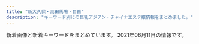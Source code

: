 ```yaml
---
title: "新大久保・高田馬場・目白"
description: "キーワード別にの巨乳アジアン・チャイナエステ嬢情報をまとめました。"
---
```


新着画像と新着キーワードをまとめています。
2021年06月11日の情報です。

<DmmAffiliateIns />
<KeywordTable
  shops={
    [
    {
        "name": "\u98a8\u96c5\u5802 \uff5e\u3075\u3046\u304c\u3069\u3046\uff5e",
        "keywords": {},
        "img_links": [
            "http://www.kity.work/images/s1.png",
            "http://www.kity.work/images/3.jpg",
            "http://www.kity.work/img/sara1.jpg",
            "http://www.kity.work/images/int1.jpg",
            "http://www.kity.work/staff/nana.jpg",
            "http://www.kity.work/img/erina1.jpg",
            "http://www.kity.work/images/staff_t.jpg",
            "http://www.kity.work/images/5.jpg",
            "http://www.kity.work/images/ac2.jpg",
            "http://www.kity.work/staff/aoi.jpg",
            "http://www.kity.work/images/tg.jpg",
            "http://www.kity.work/images/up.jpg",
            "http://www.kity.work/images/head.jpg",
            "http://www.kity.work/images/int2.jpg",
            "http://www.kity.work/staff/erina.jpg",
            "http://www.kity.work/images/6.jpg",
            "http://www.kity.work/images/7.jpg",
            "http://www.kity.work/img/yuka1.jpg",
            "http://www.kity.work/images/tel.jpg",
            "http://www.kity.work/img/yuka2.jpg",
            "http://www.kity.work/img/aoi2.jpg",
            "http://www.kity.work/img/sara2.jpg",
            "http://www.kity.work/staff/sara.jpg",
            "http://www.kity.work/staff/yuka.jpg",
            "http://www.kity.work/images/interior_t.jpg",
            "http://www.kity.work/images/news.jpg",
            "http://www.kity.work/img/nana1.jpg",
            "http://www.kity.work/img/erina2.jpg",
            "http://www.kity.work/images/s2.jpg",
            "http://www.kity.work/images/sys.jpg",
            "http://www.kity.work/img/aoi1.jpg",
            "http://www.kity.work/images/s1.jpg",
            "http://www.kity.work/images/1.jpg"
        ],
        "station": "JR\u9ad8\u7530\u99ac\u5834\u99c5\u65e9\u7a32\u7530\u53e3",
        "url": "http://www.kity.work/"
    },
    {
        "name": "\u82b1",
        "station": "JR\u5927\u4e45\u4fdd\u99c5\u5317\u53e3",
        "keywords": {
            "C": 39,
            "E": 4
        },
        "url": "https://est-hana.com/",
        "img_links": [
            "https://est-hana.com/img/girl/list/s180_face.jpg",
            "https://est-hana.com/img/material/sys_course3_rev1.png",
            "https://est-hana.com/img/girl/thumb/s163_1.jpg",
            "https://est-hana.com/img/girl/thumb/smain83265230fc40840a020ba3ed47600db4b4a.jpg",
            "https://est-hana.com/img/girl/main/smain1891e9ae2d8752cd8b9474ebd62df9909f9b.jpg",
            "https://est-hana.com/img/girl/list/s163_list.jpg",
            "https://est-hana.com/img/material/massap5.jpg",
            "https://est-hana.com/img/material/massap1.jpg",
            "https://est-hana.com/img/material/top_t2.png",
            "https://est-hana.com/img/material/photorenew5.jpg",
            "https://est-hana.com/img/girl/thumb/s75_1.jpg",
            "https://est-hana.com/img/girl/main/smain197153ce52e0264e81a8a42e5d3c84dd833e.jpg",
            "https://est-hana.com/img/material/staffdetail_t1.png",
            "https://est-hana.com/img/girl/thumb/smain83165230fc40840a020ba3ed47600db4b4a.jpg",
            "https://est-hana.com/img/girl/thumb/smain193281777917c863b2cd265723b9cb5a3c32.jpg",
            "https://est-hana.com/img/girl/list/sface190e7f2a11706f93c08ab1eb76c57c0a501.jpg",
            "https://est-hana.com/img/girl/thumb/smain1912da4fa2da2e801312734721e1a44d8e19.jpg",
            "https://est-hana.com/img/girl/main/s88_1.jpg",
            "https://est-hana.com/img/girl/list/s77_list.jpg",
            "https://est-hana.com/img/girl/pickup/topgirl20180308214256.png",
            "https://est-hana.com/img/girl/thumb/smain1911ec56c0d5cc68365ea11e2e52a40272d8.jpg",
            "https://est-hana.com/img/girl/main/s163_1.jpg",
            "https://est-hana.com/img/camp/camp20210601.png",
            "https://est-hana.com/img/whatnew/20200401min60.jpg",
            "https://est-hana.com/img/girl/list/slist19753ce52e0264e81a8a42e5d3c84dd833e.jpg",
            "https://est-hana.com/img/material/top_twitter.png",
            "https://est-hana.com/img/girl/thumb/smain1902e7f2a11706f93c08ab1eb76c57c0a501.jpg",
            "https://est-hana.com/img/girl/thumb/s86_1.jpg",
            "https://est-hana.com/img/girl/pickup/pickup20190118192257.jpg",
            "https://est-hana.com/img/girl/pickup/topgirl20180526173824.png",
            "https://est-hana.com/img/material/massa_t1.png",
            "https://est-hana.com/img/girl/main/smain1931e3a7504f14e2050f14cb6782d72bb46c.jpg",
            "https://est-hana.com/img/girl/list/slist191ec56c0d5cc68365ea11e2e52a40272d8.jpg",
            "https://est-hana.com/img/material/sys_course2_rev2.png",
            "https://est-hana.com/img/material/gm6_rollout.png",
            "https://est-hana.com/img/girl/list/slist199a8b144d9cbd006fc9dffdf23ad77de07.jpg",
            "https://est-hana.com/img/girl/list/slist187110f9d5212fd19d8b8410ec6bff294e6.jpg",
            "https://est-hana.com/img/girl/pickup/topgirl20141227182718.png",
            "https://est-hana.com/img/girl/list/s88_list.jpg",
            "https://est-hana.com/img/girl/thumb/s88_1.jpg",
            "https://est-hana.com/img/material/gm3_rollout.png",
            "https://est-hana.com/img/material/m6.png",
            "https://est-hana.com/img/girl/main/s86_1.jpg",
            "https://est-hana.com/img/material/d11.png",
            "https://est-hana.com/img/girl/list/sface18449673a0eecbfdaab27d1a016ce6f4281.jpg",
            "https://est-hana.com/img/girl/main/smain1901e7f2a11706f93c08ab1eb76c57c0a501.jpg",
            "https://est-hana.com/img/girl/thumb/smain1913da4fa2da2e801312734721e1a44d8e19.jpg",
            "https://est-hana.com/img/material/staff_t1rev1.png",
            "https://est-hana.com/img/material/sys_course1_rev2.png",
            "https://est-hana.com/img/material/accsess_picter2.jpg",
            "https://est-hana.com/img/material/detailwaku.png",
            "https://est-hana.com/img/girl/list/sface8365230fc40840a020ba3ed47600db4b4a.jpg",
            "https://est-hana.com/img/girl/thumb/smain1891e9ae2d8752cd8b9474ebd62df9909f9b.jpg",
            "https://est-hana.com/img/girl/pickup/topgirl20161016054301.png",
            "https://est-hana.com/img/girl/pickup/pickup20181218104555.jpg",
            "https://est-hana.com/img/material/sys_option.png",
            "https://est-hana.com/img/girl/list/sface110404ef9fc79e2a0a04d64b621c22a0c77.jpg",
            "https://est-hana.com/img/material/returnbtn.png",
            "https://est-hana.com/img/material/line1.png",
            "https://est-hana.com/img/material/systme_t2.png",
            "https://est-hana.com/img/material/age.png",
            "https://est-hana.com/img/girl/list/slist18449673a0eecbfdaab27d1a016ce6f4281.jpg",
            "https://est-hana.com/img/girl/main/smain1911ec56c0d5cc68365ea11e2e52a40272d8.jpg",
            "https://est-hana.com/img/girl/list/sface201dc74ab8dea78d771771d5fda7bccc989.jpg",
            "https://est-hana.com/img/girl/pickup/topgirl20140502225842.png",
            "https://est-hana.com/img/material/month.png",
            "https://est-hana.com/img/girl/main/smain184149673a0eecbfdaab27d1a016ce6f4281.jpg",
            "https://est-hana.com/img/girl/list/sface19753ce52e0264e81a8a42e5d3c84dd833e.jpg",
            "https://est-hana.com/img/girl/pickup/pickup20180526173711.jpg",
            "https://est-hana.com/img/girl/pickup/pickup20191214162524.jpg",
            "https://est-hana.com/img/material/day.png",
            "https://est-hana.com/img/girl/list/s139_list.jpg",
            "https://est-hana.com/img/girl/thumb/smain197153ce52e0264e81a8a42e5d3c84dd833e.jpg",
            "https://est-hana.com/img/material/click_tel_btn.png",
            "https://est-hana.com/img/material/sys_etc.png",
            "https://est-hana.com/img/material/gm5_rollout.png",
            "https://est-hana.com/img/material/massap4.jpg",
            "https://est-hana.com/img/material/top_t5.png",
            "https://est-hana.com/img/whatnew/20200304.jpg",
            "https://est-hana.com/img/girl/thumb/smain18725b09cd881b1f036f9f4970616c10b474.jpg",
            "https://est-hana.com/img/material/gm4_rollout.png",
            "https://est-hana.com/img/girl/thumb/smain1901e7f2a11706f93c08ab1eb76c57c0a501.jpg",
            "https://est-hana.com/img/girl/pickup/pickup20190528135649.jpg",
            "https://est-hana.com/img/material/w5.png",
            "https://est-hana.com/img/girl/main/s173_1.jpg",
            "https://est-hana.com/img/girl/thumb/s173_2.jpg",
            "https://est-hana.com/img/girl/list/s77_face.jpg",
            "https://est-hana.com/img/girl/pickup/pickup20180830201105.jpg",
            "https://est-hana.com/img/material/massap6.jpg",
            "https://est-hana.com/img/material/hosi5.png",
            "https://est-hana.com/img/girl/list/s88_face.jpg",
            "https://est-hana.com/img/girl/list/sface191ec56c0d5cc68365ea11e2e52a40272d8.jpg",
            "https://est-hana.com/img/girl/list/sface187386757ea62d773ca58e2457fc23b8e13.jpg",
            "https://est-hana.com/img/girl/main/s139_1.jpg",
            "https://est-hana.com/img/material/massap3.jpg",
            "https://est-hana.com/img/girl/pickup/pickup20190227121102.jpg",
            "https://est-hana.com/img/girl/main/smain83165230fc40840a020ba3ed47600db4b4a.jpg",
            "https://est-hana.com/img/girl/thumb/smain184249673a0eecbfdaab27d1a016ce6f4281.jpg",
            "https://est-hana.com/img/material/photorenew2rev1.jpg",
            "https://est-hana.com/img/material/staff_t1.png",
            "https://est-hana.com/img/girl/list/slist110d5ce8a5906e2cdaf90af47c9395e0dff.jpg",
            "https://est-hana.com/img/girl/list/s86_face.jpg",
            "https://est-hana.com/img/girl/thumb/s180_1.jpg",
            "https://est-hana.com/img/girl/list/s75_list.jpg",
            "https://est-hana.com/img/girl/list/s139_face.jpg",
            "https://est-hana.com/img/girl/list/slist193a69a1a063a3159e298d18b691542266d.jpg",
            "https://est-hana.com/img/material/infopanel.png",
            "https://est-hana.com/img/whatnew/20200401_mask.jpg",
            "https://est-hana.com/img/girl/list/s173_face.jpg",
            "https://est-hana.com/img/girl/list/slist2012ba9beda1a19f1ba57dcc87485d57321.jpg",
            "https://est-hana.com/img/girl/list/sface193e3a7504f14e2050f14cb6782d72bb46c.jpg",
            "https://est-hana.com/img/material/photorenew4.jpg",
            "https://est-hana.com/img/material/systme_t1.png",
            "https://est-hana.com/img/girl/thumb/smain184149673a0eecbfdaab27d1a016ce6f4281.jpg",
            "https://est-hana.com/img/girl/list/slist189e9ae2d8752cd8b9474ebd62df9909f9b.jpg",
            "https://est-hana.com/img/material/top_t3.png",
            "https://est-hana.com/img/material/sframe2014.png",
            "https://est-hana.com/img/girl/list/s173_list.jpg",
            "https://est-hana.com/img/material/gm1_rollout.png",
            "https://est-hana.com/img/girl/pickup/pickup20191208191053.jpg",
            "https://est-hana.com/img/girl/thumb/s173_1.jpg",
            "https://est-hana.com/img/girl/main/smain1871110bf62c88dcefca310cdc127f9b11f2.jpg",
            "https://est-hana.com/img/girl/list/s180_list.jpg",
            "https://est-hana.com/img/material/top_t4.png",
            "https://est-hana.com/img/girl/thumb/s139_1.jpg",
            "https://est-hana.com/img/girl/thumb/smain19725e2ed7efe2de621955e09d12295a13ee.jpg",
            "https://est-hana.com/img/material/gm2_rollout.png",
            "https://est-hana.com/img/girl/main/s180_1.jpg",
            "https://est-hana.com/img/material/photorenew1.jpg",
            "https://est-hana.com/img/material/accsess_station.png",
            "https://est-hana.com/img/material/top_t6.png",
            "https://est-hana.com/img/material/massap2.jpg",
            "https://est-hana.com/img/girl/list/slist19053cc33bb85f739f63e84c2ae2c41c2eb.jpg",
            "https://est-hana.com/img/girl/pickup/pickup20190121202926.jpg",
            "https://est-hana.com/img/material/topflashimg1.jpg",
            "https://est-hana.com/img/girl/pickup/topgirl20140510202547.png",
            "https://est-hana.com/img/girl/main/s75_1.jpg",
            "https://est-hana.com/img/material/hosi4.png",
            "https://est-hana.com/img/girl/list/slist8365230fc40840a020ba3ed47600db4b4a.jpg",
            "https://est-hana.com/img/girl/thumb/smain1931e3a7504f14e2050f14cb6782d72bb46c.jpg",
            "https://est-hana.com/img/girl/list/s75_face.jpg",
            "https://est-hana.com/img/girl/pickup/pickup20141227182613.jpeg",
            "https://est-hana.com/img/material/massap7.jpg",
            "https://est-hana.com/img/girl/list/sface199a8b144d9cbd006fc9dffdf23ad77de07.jpg",
            "https://est-hana.com/img/material/top_t2_img_rev2.jpg",
            "https://est-hana.com/img/girl/pickup/topgirl20180908131653.png",
            "https://est-hana.com/img/material/photorenew3.jpg",
            "https://est-hana.com/img/girl/pickup/pickup20190118192153.jpg",
            "https://est-hana.com/img/girl/list/sface189e9ae2d8752cd8b9474ebd62df9909f9b.jpg",
            "https://est-hana.com/img/girl/list/s86_list.jpg",
            "https://est-hana.com/img/girl/list/s163_face.jpg",
            "https://est-hana.com/img/girl/thumb/smain1871110bf62c88dcefca310cdc127f9b11f2.jpg",
            "https://est-hana.com/img/girl/pickup/topgirl20190528141109.png"
        ]
    },
    {
        "img_links": [],
        "station": "JR\u5927\u4e45\u4fdd\u99c5\u5317\u53e3",
        "url": "http://gogonoheya.ies.fun/",
        "name": "Rabenda\u30fb\u30e9\u30d9\u30f3\u30c0\u30fc",
        "keywords": {}
    },
    {
        "url": "http://aes-treat.com/",
        "keywords": {
            "C": 37
        },
        "name": "Lovely Heart \u5927\u4e45\u4fdd\u5225\u9928",
        "img_links": [
            "http://aes-treat.com/scdl/staff/10861mb.jpg",
            "http://aes-treat.com/scdl/staff/10771.jpg",
            "http://aes-treat.com/img/ttl_att.png",
            "http://aes-treat.com/scdl/staff/10901mb.jpg",
            "http://aes-treat.com/scdl/staff/10771mb.jpg",
            "http://aes-treat.com/scdl/staff/11051.jpg",
            "http://aes-treat.com/scdl/staff/10171.jpg",
            "http://aes-treat.com/scdl/staff/10171mb.jpg",
            "http://aes-treat.com/img/ttl_sister.png",
            "http://aes-treat.com/img/ttl_staff.png",
            "http://aes-treat.com/scdl/staff/11211.jpg",
            "http://aes-treat.com/scdl/staff/11211mb.jpg",
            "http://aes-treat.com/scdl/staff/10841.jpg",
            "http://aes-treat.com/scdl/staff/10891.jpg",
            "http://aes-treat.com/scdl/staff/11151mb.jpg",
            "http://aes-treat.com/scdl/staff/10981mb.jpg",
            "http://aes-treat.com/scdl/staff/11131.jpg",
            "http://aes-treat.com/scdl/staff/11101mb.jpg",
            "http://aes-treat.com/scdl/staff/11111.jpg",
            "http://aes-treat.com/scdl/staff/11051mb.jpg",
            "http://aes-treat.com/scdl/staff/11162.jpg",
            "http://aes-treat.com/scdl/staff/11191mb.jpg",
            "http://aes-treat.com/img/system/campaign.jpg",
            "http://aes-treat.com/scdl/staff/10902.jpg",
            "http://aes-treat.com/scdl/staff/10651mb.jpg",
            "http://aes-treat.com/scdl/staff/11081mb.jpg",
            "http://aes-treat.com/scdl/staff/11121mb.jpg",
            "http://aes-treat.com/scdl/staff/11091mb.jpg",
            "http://aes-treat.com/scdl/staff/11191.jpg",
            "http://aes-treat.com/img/ttl_mobile.jpg",
            "http://aes-treat.com/scdl/staff/10681.jpg",
            "http://aes-treat.com/img/ttl_attbnr.jpg",
            "http://aes-treat.com/scdl/staff/10842.jpg",
            "http://aes-treat.com/scdl/staff/11111mb.jpg",
            "http://aes-treat.com/scdl/staff/11201.jpg",
            "http://aes-treat.com/scdl/staff/11201mb.jpg",
            "http://aes-treat.com/scdl/staff/11161.jpg",
            "http://aes-treat.com/scdl/staff/10681mb.jpg",
            "http://aes-treat.com/scdl/staff/10651.jpg",
            "http://aes-treat.com/scdl/staff/10841mb.jpg",
            "http://aes-treat.com/scdl/staff/11091.jpg",
            "http://aes-treat.com/scdl/staff/10891mb.jpg",
            "http://aes-treat.com/scdl/staff/10941.jpg",
            "http://aes-treat.com/scdl/staff/11131mb.jpg",
            "http://aes-treat.com/scdl/staff/10811mb.jpg",
            "http://aes-treat.com/scdl/staff/11151.jpg",
            "http://aes-treat.com/scdl/staff/11041mb.jpg",
            "http://aes-treat.com/scdl/staff/10971mb.jpg",
            "http://aes-treat.com/scdl/staff/10811.jpg",
            "http://aes-treat.com/scdl/staff/11121.jpg",
            "http://aes-treat.com/scdl/staff/10941mb.jpg",
            "http://aes-treat.com/scdl/staff/10981.jpg",
            "http://aes-treat.com/scdl/staff/10972.jpg",
            "http://aes-treat.com/pic/top1.jpg",
            "http://aes-treat.com/scdl/staff/10861.jpg",
            "http://aes-treat.com/scdl/staff/11041.jpg",
            "http://aes-treat.com/scdl/staff/10721.jpg",
            "http://aes-treat.com/scdl/staff/10901.jpg",
            "http://aes-treat.com/scdl/staff/11081.jpg",
            "http://aes-treat.com/i/files/homeimg.jpg",
            "http://aes-treat.com/scdl/staff/10721mb.jpg",
            "http://aes-treat.com/scdl/staff/11161mb.jpg",
            "http://aes-treat.com/img/ttl_nouka.jpg",
            "http://aes-treat.com/scdl/staff/11101.jpg",
            "http://aes-treat.com/pic/top2.jpg",
            "http://aes-treat.com/pic/head.jpg",
            "http://aes-treat.com/scdl/staff/10971.jpg"
        ],
        "station": "JR\u5927\u4e45\u4fdd\u99c5\u5317\u53e3"
    },
    {
        "name": "Honey At Home \u30cf\u30cb\u30fc\u30a2\u30c3\u30c8\u30db\u30fc\u30e0",
        "img_links": [
            "http://www.china-es.info/img/ringo1.jpg",
            "http://www.china-es.info/images/sys2.jpg",
            "http://www.china-es.info/images/int2.jpg",
            "http://www.china-es.info/images/interior_t.jpg",
            "http://www.china-es.info/images/int1.jpg",
            "http://www.china-es.info/images/mobile.jpg",
            "http://www.china-es.info/images/int4.jpg",
            "http://www.china-es.info/images/news.jpg",
            "http://www.china-es.info/img/nana1.jpg",
            "http://www.china-es.info/img/nana2.jpg",
            "http://www.china-es.info/img/hibiki1.jpg",
            "http://www.china-es.info/images/menu/top.jpg",
            "http://www.china-es.info/images/rec2.jpg",
            "http://www.china-es.info/images/head.jpg",
            "http://www.china-es.info/images/int3.jpg",
            "http://www.china-es.info/images/menu/staff.jpg",
            "http://www.china-es.info/images/top.jpg",
            "http://www.china-es.info/images/menu/interior.jpg",
            "http://www.china-es.info/images/sys1.jpg",
            "http://www.china-es.info/images/rec1.jpg",
            "http://www.china-es.info/images/staff_t.jpg",
            "http://www.china-es.info/images/sys3.jpg"
        ],
        "station": "JR\u9ad8\u7530\u99ac\u5834\u99c5\u65e9\u7a32\u7530\u53e3",
        "keywords": {},
        "url": "http://www.china-es.info/"
    },
    {
        "url": "http://www.harunoyume.com/",
        "station": "JR\u65b0\u5927\u4e45\u4fdd\u99c5",
        "img_links": [
            "http://www.harunoyume.com/images/campaign.jpg",
            "http://www.harunoyume.com/images/covergirl.jpg",
            "http://www.harunoyume.com/images/discount.jpg",
            "http://www.harunoyume.com/images/service-image.jpg"
        ],
        "keywords": {},
        "name": "\u6625\u306e\u5922"
    },
    {
        "keywords": {},
        "name": "Lui\uff5e\u30eb\u30a4\uff5e",
        "url": "http://www.e-candy.work/",
        "station": "\u65b0\u5927\u4e45\u4fdd\u99c5",
        "img_links": [
            "http://www.e-candy.work/images/int1.png",
            "http://www.e-candy.work/img/ai1.jpg",
            "http://www.e-candy.work/img/risa1.jpg",
            "http://www.e-candy.work/img/aya1.jpg",
            "http://www.e-candy.work/images/int2.png",
            "http://www.e-candy.work/images/staff_t.png",
            "http://www.e-candy.work/images/sys1.jpg",
            "http://www.e-candy.work/images/newface.png",
            "http://www.e-candy.work/images/sys3.png",
            "http://www.e-candy.work/images/3.jpg",
            "http://www.e-candy.work/images/7.jpg",
            "http://www.e-candy.work/images/9.jpg",
            "http://www.e-candy.work/img/mimi1.jpg",
            "http://www.e-candy.work/images/info.png",
            "http://www.e-candy.work/images/4.jpg",
            "http://www.e-candy.work/images/interior_t.png",
            "http://www.e-candy.work/images/1.jpg",
            "http://www.e-candy.work/images/6.jpg",
            "http://www.e-candy.work/img/rina1.jpg",
            "http://www.e-candy.work/images/10.jpg",
            "http://www.e-candy.work/images/tel.jpg",
            "http://www.e-candy.work/images/11.jpg",
            "http://www.e-candy.work/images/mobile.jpg",
            "http://www.e-candy.work/img/miki1.jpg",
            "http://www.e-candy.work/images/12.jpg",
            "http://www.e-candy.work/images/sys2.jpg",
            "http://www.e-candy.work/img/nana1.jpg",
            "http://www.e-candy.work/img/nami1.jpg",
            "http://www.e-candy.work/img/hana1.jpg",
            "http://www.e-candy.work/img/yui1.jpg",
            "http://www.e-candy.work/images/s1.png",
            "http://www.e-candy.work/img/haruka1.jpg",
            "http://www.e-candy.work/images/8.jpg",
            "http://www.e-candy.work/images/head.jpg",
            "http://www.e-candy.work/images/news.jpg",
            "http://www.e-candy.work/images/5.jpg"
        ]
    },
    {
        "station": "JR\u5927\u4e45\u4fdd\u99c5\u5317\u53e3",
        "name": "Lovely Heart",
        "keywords": {
            "C": 38
        },
        "img_links": [
            "http://aes-salon.com/img/ttl_sister.png",
            "http://aes-salon.com/scdl/staff/10701.jpg",
            "http://aes-salon.com/scdl/staff/10441.jpg",
            "http://aes-salon.com/scdl/staff/10692.jpg",
            "http://aes-salon.com/scdl/staff/10671.jpg",
            "http://aes-salon.com/img/access/road4.jpg",
            "http://aes-salon.com/scdl/staff/10591.jpg",
            "http://aes-salon.com/scdl/staff/10731.jpg",
            "http://aes-salon.com/pic/top1.jpg",
            "http://aes-salon.com/scdl/staff/10571.jpg",
            "http://aes-salon.com/scdl/staff/10701mb.jpg",
            "http://aes-salon.com/img/ttl_attbnr.jpg",
            "http://aes-salon.com/scdl/staff/10563.jpg",
            "http://aes-salon.com/scdl/staff/10631.jpg",
            "http://aes-salon.com/scdl/staff/10631mb.jpg",
            "http://aes-salon.com/scdl/staff/10351mb.jpg",
            "http://aes-salon.com/scdl/staff/10693.jpg",
            "http://aes-salon.com/scdl/staff/10601mb.jpg",
            "http://aes-salon.com/scdl/staff/10591mb.jpg",
            "http://aes-salon.com/scdl/staff/10661.jpg",
            "http://aes-salon.com/scdl/staff/10411mb.jpg",
            "http://aes-salon.com/scdl/staff/10461mb.jpg",
            "http://aes-salon.com/scdl/staff/10671mb.jpg",
            "http://aes-salon.com/scdl/staff/10121mb.jpg",
            "http://aes-salon.com/scdl/staff/10571mb.jpg",
            "http://aes-salon.com/scdl/staff/10641.jpg",
            "http://aes-salon.com/scdl/staff/10711mb.jpg",
            "http://aes-salon.com/scdl/staff/10441mb.jpg",
            "http://aes-salon.com/img/ttl_nouka.jpg",
            "http://aes-salon.com/scdl/staff/10341mb.jpg",
            "http://aes-salon.com/scdl/staff/10711.jpg",
            "http://aes-salon.com/scdl/staff/10511mb.jpg",
            "http://aes-salon.com/scdl/staff/10501.jpg",
            "http://aes-salon.com/scdl/staff/10502.jpg",
            "http://aes-salon.com/scdl/staff/10694.jpg",
            "http://aes-salon.com/img/ttl_staff.png",
            "http://aes-salon.com/img/system/campaign.jpg",
            "http://aes-salon.com/scdl/staff/10091mb.jpg",
            "http://aes-salon.com/scdl/staff/10471.jpg",
            "http://aes-salon.com/scdl/staff/10091.jpg",
            "http://aes-salon.com/scdl/staff/10291mb.jpg",
            "http://aes-salon.com/scdl/staff/10651.jpg",
            "http://aes-salon.com/scdl/staff/10462.jpg",
            "http://aes-salon.com/img/access/road1.jpg",
            "http://aes-salon.com/scdl/staff/10721mb.jpg",
            "http://aes-salon.com/scdl/staff/10083.jpg",
            "http://aes-salon.com/i/files/homeimg.jpg",
            "http://aes-salon.com/scdl/staff/10082.jpg",
            "http://aes-salon.com/scdl/staff/10412.jpg",
            "http://aes-salon.com/scdl/staff/10621mb.jpg",
            "http://aes-salon.com/img/access/road2.jpg",
            "http://aes-salon.com/scdl/staff/10602.jpg",
            "http://aes-salon.com/scdl/staff/10561.jpg",
            "http://aes-salon.com/scdl/staff/10081mb.jpg",
            "http://aes-salon.com/scdl/staff/10601.jpg",
            "http://aes-salon.com/scdl/staff/10501mb.jpg",
            "http://aes-salon.com/scdl/staff/10092.jpg",
            "http://aes-salon.com/scdl/staff/10691mb.jpg",
            "http://aes-salon.com/pic/top2.jpg",
            "http://aes-salon.com/img/access/road3.jpg",
            "http://aes-salon.com/pic/head.jpg",
            "http://aes-salon.com/scdl/staff/10592.jpg",
            "http://aes-salon.com/scdl/staff/10472.jpg",
            "http://aes-salon.com/img/ttl_att.png",
            "http://aes-salon.com/scdl/staff/10641mb.jpg",
            "http://aes-salon.com/scdl/staff/10471mb.jpg",
            "http://aes-salon.com/scdl/staff/10081.jpg",
            "http://aes-salon.com/scdl/staff/10341.jpg",
            "http://aes-salon.com/scdl/staff/10721.jpg",
            "http://aes-salon.com/scdl/staff/10121.jpg",
            "http://aes-salon.com/scdl/staff/10342.jpg",
            "http://aes-salon.com/scdl/staff/10291.jpg",
            "http://aes-salon.com/scdl/staff/10562.jpg",
            "http://aes-salon.com/scdl/staff/10691.jpg",
            "http://aes-salon.com/img/ttl_bekan.jpg",
            "http://aes-salon.com/scdl/staff/10661mb.jpg",
            "http://aes-salon.com/scdl/staff/10292.jpg",
            "http://aes-salon.com/img/ttl_mobile.jpg",
            "http://aes-salon.com/scdl/staff/10651mb.jpg",
            "http://aes-salon.com/scdl/staff/10561mb.jpg",
            "http://aes-salon.com/scdl/staff/10511.jpg",
            "http://aes-salon.com/scdl/staff/10122.jpg",
            "http://aes-salon.com/scdl/staff/10621.jpg",
            "http://aes-salon.com/scdl/staff/10411.jpg",
            "http://aes-salon.com/scdl/staff/10461.jpg",
            "http://aes-salon.com/scdl/staff/10731mb.jpg",
            "http://aes-salon.com/img/access/roaddm.png",
            "http://aes-salon.com/scdl/staff/10351.jpg"
        ],
        "url": "http://aes-salon.com/"
    },
    {
        "url": "http://esthe.top/",
        "station": "JR\u9ad8\u7530\u99ac\u5834\u99c5\u6771\u53e3",
        "img_links": [
            "http://esthe.top/images/demo/slider/images/slide2.png",
            "http://esthe.top/images/room_images/gallery-05.jpg",
            "http://esthe.top/images/staff_images/staff_012a.jpg",
            "http://esthe.top/images/demo/slider/images/slide3.png",
            "http://esthe.top/images/room_images/gallery-01.jpg",
            "http://esthe.top/images/staff_images/staff_04a.jpg",
            "http://esthe.top/images/demo/slider/tooltips/slide2.png",
            "http://esthe.top/images/an_2_02.jpg",
            "http://esthe.top/images/an_2_03.jpg",
            "http://esthe.top/images/demo/slider/images/slide5.png",
            "http://esthe.top/images/an_2_05.jpg",
            "http://esthe.top/images/demo/slider/images/slide4.png",
            "http://esthe.top/images/staff_images/staff_01b.jpg",
            "http://esthe.top/images/room_images/index-02.jpg",
            "http://esthe.top/images/staff_images/staff_09b.jpg",
            "http://esthe.top/images/acs_ima/access-02.jpg",
            "http://esthe.top/images/acs_ima/access-04.jpg",
            "http://esthe.top/images/room_images/index-01.jpg",
            "http://esthe.top/images/room_images/gallery-04.jpg",
            "http://esthe.top/images/Bottom_02.jpg",
            "http://esthe.top/images/an_1_04.jpg",
            "http://esthe.top/images/QRcode.jpg",
            "http://esthe.top/images/an_2_06.jpg",
            "http://esthe.top/images/an_1_07.jpg",
            "http://esthe.top/images/acs_ima/access-01.jpg",
            "http://esthe.top/images/staff_images/staff_013a.jpg",
            "http://esthe.top/images/index_02.jpg",
            "http://esthe.top/images/an_2_07.jpg",
            "http://esthe.top/images/staff_images/staff_04b.jpg",
            "http://esthe.top/images/staff_images/staff_07a.jpg",
            "http://esthe.top/images/staff_images/staff_010b.jpg",
            "http://esthe.top/images/demo/slider/images/slide1.png",
            "http://esthe.top/images/staff_images/staff_09a.jpg",
            "http://esthe.top/images/room_images/gallery-02.jpg",
            "http://esthe.top/images/staff_images/staff_01a.jpg",
            "http://esthe.top/images/an_1_03.jpg",
            "http://esthe.top/images/an_1_05.jpg",
            "http://esthe.top/images/demo/slider/tooltips/slide5.png",
            "http://esthe.top/images/acs_ima/access-03.jpg",
            "http://esthe.top/images/an_1_02.jpg",
            "http://esthe.top/images/staff_images/staff_010a.jpg",
            "http://esthe.top/images/an_1_06.jpg",
            "http://esthe.top/images/staff_images/staff_07b.jpg",
            "http://esthe.top/images/demo/slider/tooltips/slide4.png",
            "http://esthe.top/images/demo/slider/tooltips/slide3.png",
            "http://esthe.top/images/staff_images/staff_014a.jpg",
            "http://esthe.top/images/room_images/gallery-06.jpg",
            "http://esthe.top/images/demo/slider/tooltips/slide1.png",
            "http://esthe.top/images/an_2_04.jpg",
            "http://esthe.top/images/Bottom_01.jpg",
            "http://esthe.top/images/room_images/gallery-03.jpg"
        ],
        "keywords": {},
        "name": "RAN\uff5e\u30e9\u30f3\uff5e"
    },
    {
        "station": "JR\u5927\u4e45\u4fdd\u99c5\u5317\u53e3",
        "keywords": {},
        "url": "http://p-aroma.work/",
        "name": "\u7652\u3057\u306e\u51fa\u4f1a\u3044",
        "img_links": [
            "http://p-aroma.work/img/haru1.png",
            "http://p-aroma.work/images/head.jpg",
            "http://p-aroma.work/images/tel.jpg",
            "http://p-aroma.work/img/ayaka1.png",
            "http://p-aroma.work/images/interior_t.png",
            "http://p-aroma.work/staff/mayu.jpg",
            "http://p-aroma.work/images/sys.png",
            "http://p-aroma.work/staff/kasumi.jpg",
            "http://p-aroma.work/images/1.jpg",
            "http://p-aroma.work/img/kasumi1.png",
            "http://p-aroma.work/img/rina1.png",
            "http://p-aroma.work/images/7.jpg",
            "http://p-aroma.work/images/s2.jpg",
            "http://p-aroma.work/images/int1.png",
            "http://p-aroma.work/img/mirai1.png",
            "http://p-aroma.work/images/4.jpg",
            "http://p-aroma.work/staff/mirai.jpg",
            "http://p-aroma.work/images/news.jpg",
            "http://p-aroma.work/images/int2.png",
            "http://p-aroma.work/images/6.jpg",
            "http://p-aroma.work/staff/rina.jpg",
            "http://p-aroma.work/staff/ayaka.jpg",
            "http://p-aroma.work/images/3.jpg",
            "http://p-aroma.work/images/staff_t.png",
            "http://p-aroma.work/images/s1.png",
            "http://p-aroma.work/images/s1.jpg",
            "http://p-aroma.work/staff/haru.jpg",
            "http://p-aroma.work/img/mayu1.png",
            "http://p-aroma.work/images/2.jpg",
            "http://p-aroma.work/images/mobile.jpg"
        ]
    },
    {
        "station": "JR\u9ad8\u7530\u99ac\u5834\u99c5\u65e9\u7a32\u7530\u53e3",
        "name": "\u604b",
        "keywords": {},
        "img_links": [
            "http://tkoi.work/sp/img/koko1.jpg",
            "http://tkoi.work/sp/menu/staff.jpg",
            "http://tkoi.work/sp/img/mika1.jpg",
            "http://tkoi.work/images/sys2.png",
            "http://tkoi.work/sp/images/int2.png",
            "http://tkoi.work/sp/img/riri1.jpg",
            "http://tkoi.work/img/riri1.jpg",
            "http://tkoi.work/images/b3.jpg",
            "http://tkoi.work/images/main_top.jpg",
            "http://tkoi.work/sp/images/rec1.png",
            "http://tkoi.work/images/mobile.jpg",
            "http://tkoi.work/images/int1.png",
            "http://tkoi.work/images/main_footer.jpg",
            "http://tkoi.work/sp/images/tel.jpg",
            "http://tkoi.work/images/staff_t.jpg",
            "http://tkoi.work/sp/images/info.png",
            "http://tkoi.work/images/b1.jpg",
            "http://tkoi.work/sp/images/interior_t.png",
            "http://tkoi.work/sp/images/2.jpg",
            "http://tkoi.work/sp/images/footer.png",
            "http://tkoi.work/sp/images/info_t.jpg",
            "http://tkoi.work/images/1.jpg",
            "http://tkoi.work/images/3.jpg",
            "http://tkoi.work/images/b2.jpg",
            "http://tkoi.work/images/int2.png",
            "http://tkoi.work/images/4.jpg",
            "http://tkoi.work/sp/images/4.jpg",
            "http://tkoi.work/img/koko1.jpg",
            "http://tkoi.work/img/mika1.jpg",
            "http://tkoi.work/sp/images/1.jpg",
            "http://tkoi.work/sp/images/3.jpg",
            "http://tkoi.work/sp/images/staff_t.png",
            "http://tkoi.work/sp/images/ac2.png",
            "http://tkoi.work/images/news.png",
            "http://tkoi.work/images/interior_t.jpg",
            "http://tkoi.work/img/ai1.jpg",
            "http://tkoi.work/sp/images/int1.png",
            "http://tkoi.work/images/sys1.png",
            "http://tkoi.work/sp/images/newsb.png",
            "http://tkoi.work/sp/images/news.jpg",
            "http://tkoi.work/sp/images/sys.png",
            "http://tkoi.work/sp/images/head.jpg",
            "http://tkoi.work/images/ta.jpg",
            "http://tkoi.work/images/head.jpg",
            "http://tkoi.work/images/s1.png",
            "http://tkoi.work/sp/images/rec2.png",
            "http://tkoi.work/sp/images/ac1.jpg",
            "http://tkoi.work/images/sm.jpg",
            "http://tkoi.work/sp/menu/top.jpg",
            "http://tkoi.work/sp/img/ai1.jpg",
            "http://tkoi.work/images/2.jpg"
        ],
        "url": "http://tkoi.work/"
    },
    {
        "url": "https://venus.tyo.ac/",
        "station": "JR\u5927\u4e45\u4fdd\u99c5\u5357\u53e3",
        "name": "Venus -\u30f4\u30a3\u30fc\u30ca\u30b9-",
        "keywords": {},
        "img_links": []
    },
    {
        "station": "JR\u65b0\u5927\u4e45\u4fdd\u99c5",
        "name": "Familiar\u30fb\u30d5\u30a1\u30df\u30ea\u30fc\u30a2",
        "keywords": {
            "C": 2,
            "86": 74,
            "83": 7,
            "87": 58,
            "E": 28,
            "85": 21,
            "D": 151,
            "88": 21
        },
        "url": "http://familiar.tyo.cm/",
        "img_links": [
            "http://familiar.tyo.cm/photos/sites/37/2019/06/2019061502562745.jpg",
            "http://familiar.tyo.cm/photos/sites/37/2019/06/201906040617136.jpg",
            "http://familiar.tyo.cm/photos/sites/37/2019/06/2019060406161857.jpg",
            "http://familiar.tyo.cm/photos/sites/37/2018/12/2018121903013346.jpg",
            "http://familiar.tyo.cm/photos/sites/37/2021/05/2021052506414738.jpg",
            "http://familiar.tyo.cm/photos/sites/37/2019/11/2019112002511160.jpg",
            "http://familiar.tyo.cm/photos/sites/37/2019/03/2019032406115440.jpg",
            "http://familiar.tyo.cm/photos/sites/37/2019/12/201912130833132.jpg",
            "http://familiar.tyo.cm/photos/sites/37/2019/03/2019032406115598.jpg",
            "http://familiar.tyo.cm/photos/sites/37/2019/03/2019032406115312.jpg",
            "http://familiar.tyo.cm/images/tel.png",
            "http://familiar.tyo.cm/photos/sites/37/2019/11/2019112902341792.jpg",
            "http://familiar.tyo.cm/photos/sites/37/2019/10/2019102502193826.jpg",
            "http://familiar.tyo.cm/photos/sites/37/2019/12/2019120401354873.jpg",
            "http://familiar.tyo.cm/photos/sites/37/2019/03/2019032406115451.jpg",
            "http://familiar.tyo.cm/photos/sites/37/2018/12/2018121903022968.jpg",
            "http://familiar.tyo.cm/photos/sites/37/2019/09/201909270657496.jpg",
            "http://familiar.tyo.cm/photos/sites/37/2019/10/2019100304481325.jpg",
            "http://familiar.tyo.cm/photos/sites/37/2019/06/2019062210030384.jpg",
            "http://familiar.tyo.cm/photos/sites/37/2019/03/2019032406115491.jpg",
            "http://familiar.tyo.cm/photos/sites/37/2019/03/2019031806471671.jpg",
            "http://familiar.tyo.cm/photos/sites/37/2019/03/2019032406115446.jpg",
            "http://familiar.tyo.cm/images/mobile.jpg",
            "http://familiar.tyo.cm/images/s_staff.jpg",
            "http://familiar.tyo.cm/photos/sites/37/2019/12/2019120502264671.jpg",
            "http://familiar.tyo.cm/photos/sites/37/2019/06/2019060406241084.jpg",
            "http://familiar.tyo.cm/photos/sites/37/2019/03/2019032406115311.jpg",
            "http://familiar.tyo.cm/images/top.png",
            "http://familiar.tyo.cm/photos/sites/37/2019/06/2019061502562798.jpg",
            "http://familiar.tyo.cm/photos/sites/37/2019/09/2019090503385014.jpg",
            "http://familiar.tyo.cm/photos/sites/37/2019/12/2019120502265383.jpg",
            "http://familiar.tyo.cm/photos/sites/37/2019/06/2019061502562797.jpg",
            "http://familiar.tyo.cm/photos/sites/37/2019/12/2019120401354980.jpg",
            "http://familiar.tyo.cm/photos/sites/37/2021/05/2021052506592522.jpg",
            "http://familiar.tyo.cm/images/s_link.jpg",
            "http://familiar.tyo.cm/images/1.png",
            "http://familiar.tyo.cm/photos/sites/37/2019/10/2019102502193551.jpg",
            "http://familiar.tyo.cm/photos/sites/37/2019/11/2019110802115992.jpg",
            "http://familiar.tyo.cm/images/s_news.jpg",
            "http://familiar.tyo.cm/photos/sites/37/2019/12/2019120401355046.jpg",
            "http://familiar.tyo.cm/photos/sites/37/2019/10/2019102408541458.jpg"
        ]
    },
    {
        "name": "COCORO",
        "station": "JR\u5927\u4e45\u4fdd\u99c5\u5317\u53e3",
        "url": "https://www.cocoro556.in/",
        "keywords": {
            "\u30bb\u30af\u30b7\u30fc": 1,
            "E": 1,
            "C": 21
        },
        "img_links": [
            "https://www.cocoro556.in/img/girl/thumb/smain1671d805234c8fbb465b0ed26b0a1e25b455.jpg",
            "https://www.cocoro556.in/img/girl/main/smain16616b52cc464ee28ef5cf18bb2b1e5be8c2.jpg",
            "https://www.cocoro556.in/img/camp/camp20210403short.jpg",
            "https://www.cocoro556.in/img/material/pd_st3.png",
            "https://www.cocoro556.in/img/girl/thumb/smain1542a1f8e548a2959236fdd0e7abcde80ac7.jpg",
            "https://www.cocoro556.in/img/material/top_t3_imgrev1.jpg",
            "https://www.cocoro556.in/img/material/pageheaderimg3.jpg",
            "https://www.cocoro556.in/img/material/gm5_rollout.png",
            "https://www.cocoro556.in/img/material/photost7.png",
            "https://www.cocoro556.in/img/material/gm3_rollover.png",
            "https://www.cocoro556.in/img/girl/thumb/smain14634879628e490d1ecf1cd7a9d727569f95.jpg",
            "https://www.cocoro556.in/img/girl/thumb/smain126142f85375ac3eb532582567360874d2d6.jpg",
            "https://www.cocoro556.in/img/material/photost1.png",
            "https://www.cocoro556.in/img/material/gm1_rollout.png",
            "https://www.cocoro556.in/img/girl/main/smain1441346e3df3ff1cef1386c89c6ba9e9f72e.jpg",
            "https://www.cocoro556.in/img/girl/thumb/smain1672d805234c8fbb465b0ed26b0a1e25b455.jpg",
            "https://www.cocoro556.in/img/material/photost6.png",
            "https://www.cocoro556.in/img/material/p2_t2_sub_m1_3.png",
            "https://www.cocoro556.in/img/girl/thumb/smain164135ee9e4407f412c3d2708030a189f1c0.jpg",
            "https://www.cocoro556.in/img/girl/thumb/smain1541a1f8e548a2959236fdd0e7abcde80ac7.jpg",
            "https://www.cocoro556.in/img/material/pd_st2.png",
            "https://www.cocoro556.in/img/material/photost2rev1.png",
            "https://www.cocoro556.in/img/material/p2_t2.png",
            "https://www.cocoro556.in/img/material/p6_t2_subt1.png",
            "https://www.cocoro556.in/img/material/p3_t1.png",
            "https://www.cocoro556.in/img/camp/camp20210601.jpg",
            "https://www.cocoro556.in/img/material/accminimgrev1.jpg",
            "https://www.cocoro556.in/img/material/leftinfo.png",
            "https://www.cocoro556.in/img/material/top_t2.png",
            "https://www.cocoro556.in/img/girl/main/smain1461f806d031a1244ccfaa8b4d307f6ef6d7.jpg",
            "https://www.cocoro556.in/img/girl/thumb/smain1421b75436b0012f83588e08b8d8eb48c8c2.jpg",
            "https://www.cocoro556.in/img/material/gm6_rollover.png",
            "https://www.cocoro556.in/img/girl/list/slist167f0b4414b94d2c934624a47b21815ef54.jpg",
            "https://www.cocoro556.in/img/material/photost4rev1.png",
            "https://www.cocoro556.in/img/material/photost5.png",
            "https://www.cocoro556.in/img/girl/list/slist1666b52cc464ee28ef5cf18bb2b1e5be8c2.jpg",
            "https://www.cocoro556.in/img/material/p3_1_t1.png",
            "https://www.cocoro556.in/img/material/p2_t2_sub_m1_2.png",
            "https://www.cocoro556.in/img/girl/thumb/smain1462f806d031a1244ccfaa8b4d307f6ef6d7.jpg",
            "https://www.cocoro556.in/img/girl/thumb/smain1443346e3df3ff1cef1386c89c6ba9e9f72e.jpg",
            "https://www.cocoro556.in/img/material/pageheaderimg4.jpg",
            "https://www.cocoro556.in/img/girl/thumb/smain16616b52cc464ee28ef5cf18bb2b1e5be8c2.jpg",
            "https://www.cocoro556.in/img/girl/thumb/smain1441346e3df3ff1cef1386c89c6ba9e9f72e.jpg",
            "https://www.cocoro556.in/img/material/gm3_rollout.png",
            "https://www.cocoro556.in/img/material/p5_t1.png",
            "https://www.cocoro556.in/img/girl/thumb/smain1493773ceed1a7cd35919e9c6866285fb943.jpg",
            "https://www.cocoro556.in/img/material/ftel.png",
            "https://www.cocoro556.in/img/material/pd_st1.png",
            "https://www.cocoro556.in/img/material/p2_t2_subt3.png",
            "https://www.cocoro556.in/img/material/gm5_rollover.png",
            "https://www.cocoro556.in/img/girl/main/smain1491773ceed1a7cd35919e9c6866285fb943.jpg",
            "https://www.cocoro556.in/img/material/p2_t2_subt1.png",
            "https://www.cocoro556.in/img/camp/camp20210501premium.jpg",
            "https://www.cocoro556.in/img/material/mobilesite.png",
            "https://www.cocoro556.in/img/material/top_t3.png",
            "https://www.cocoro556.in/img/material/pageheaderimg2.jpg",
            "https://www.cocoro556.in/img/material/p2_t2_subt5_m2.png",
            "https://www.cocoro556.in/img/material/gm1_rollover.png",
            "https://www.cocoro556.in/img/girl/main/smain126142f85375ac3eb532582567360874d2d6.jpg",
            "https://www.cocoro556.in/img/girl/thumb/smain16636b52cc464ee28ef5cf18bb2b1e5be8c2.jpg",
            "https://www.cocoro556.in/img/material/p6_t3.png",
            "https://www.cocoro556.in/img/girl/thumb/smain126332fd72809eba38056753c1720b05d8d5.jpg",
            "https://www.cocoro556.in/img/material/top_t1.png",
            "https://www.cocoro556.in/img/girl/thumb/smain1422b75436b0012f83588e08b8d8eb48c8c2.jpg",
            "https://www.cocoro556.in/img/girl/list/slist154a1f8e548a2959236fdd0e7abcde80ac7.jpg",
            "https://www.cocoro556.in/img/material/gm2_rollover.png",
            "https://www.cocoro556.in/img/material/p2_t2_subt2.png",
            "https://www.cocoro556.in/img/material/p2_t2_subt5.png",
            "https://www.cocoro556.in/img/girl/list/slist12642f85375ac3eb532582567360874d2d6.jpg",
            "https://www.cocoro556.in/img/girl/list/slist142b75436b0012f83588e08b8d8eb48c8c2.jpg",
            "https://www.cocoro556.in/img/girl/main/smain164135ee9e4407f412c3d2708030a189f1c0.jpg",
            "https://www.cocoro556.in/img/girl/thumb/smain1461f806d031a1244ccfaa8b4d307f6ef6d7.jpg",
            "https://www.cocoro556.in/img/girl/thumb/smain1543ab2e0ee9f9fde8103e9fe80e33b07761.jpg",
            "https://www.cocoro556.in/img/girl/thumb/smain1442346e3df3ff1cef1386c89c6ba9e9f72e.jpg",
            "https://www.cocoro556.in/img/girl/thumb/smain16626b52cc464ee28ef5cf18bb2b1e5be8c2.jpg",
            "https://www.cocoro556.in/img/material/pageheaderimg1.jpg",
            "https://www.cocoro556.in/img/girl/list/slist16435ee9e4407f412c3d2708030a189f1c0.jpg",
            "https://www.cocoro556.in/img/material/gm2_rollout.png",
            "https://www.cocoro556.in/img/material/pd_number.png",
            "https://www.cocoro556.in/img/material/p2_t2_sub_m1_1.png",
            "https://www.cocoro556.in/img/girl/thumb/smain14922dea5bdda380e76839c012ab24bd9f82.jpg",
            "https://www.cocoro556.in/img/girl/list/slist149a7ba2e87eeed7d2ede49599bc2037647.jpg",
            "https://www.cocoro556.in/img/girl/main/smain1421b75436b0012f83588e08b8d8eb48c8c2.jpg",
            "https://www.cocoro556.in/img/girl/thumb/smain126242f85375ac3eb532582567360874d2d6.jpg",
            "https://www.cocoro556.in/img/material/age_rollout.png",
            "https://www.cocoro556.in/img/material/gm4_rollout.png",
            "https://www.cocoro556.in/img/girl/main/smain1671d805234c8fbb465b0ed26b0a1e25b455.jpg",
            "https://www.cocoro556.in/img/material/p6_t1.png",
            "https://www.cocoro556.in/img/material/photost3rev1.png",
            "https://www.cocoro556.in/img/girl/thumb/smain1673d805234c8fbb465b0ed26b0a1e25b455.jpg",
            "https://www.cocoro556.in/img/girl/thumb/smain1423ae12bc52cc115b3190fbe6a84a8ffa74.jpg",
            "https://www.cocoro556.in/img/girl/main/smain1541a1f8e548a2959236fdd0e7abcde80ac7.jpg",
            "https://www.cocoro556.in/img/material/p2_t2_subt4_m1.png",
            "https://www.cocoro556.in/img/material/top_t4.png",
            "https://www.cocoro556.in/img/material/p6_t2.png",
            "https://www.cocoro556.in/img/girl/thumb/smain1491773ceed1a7cd35919e9c6866285fb943.jpg",
            "https://www.cocoro556.in/img/material/p6_t3_subt1.png",
            "https://www.cocoro556.in/img/girl/list/slist146f806d031a1244ccfaa8b4d307f6ef6d7.jpg",
            "https://www.cocoro556.in/img/material/top_t3_subt1.png",
            "https://www.cocoro556.in/img/material/p2_t2_subt4.png",
            "https://www.cocoro556.in/img/girl/list/slist144346e3df3ff1cef1386c89c6ba9e9f72e.jpg",
            "https://www.cocoro556.in/img/material/gm6_rollout.png",
            "https://www.cocoro556.in/img/material/p2_t2_subt5_m1.png"
        ]
    },
    {
        "name": "\u6c34\u8272-\u30df\u30ba\u30a4\u30ed-",
        "keywords": {},
        "station": "JR\u5927\u4e45\u4fdd\u99c5\u5317\u53e3",
        "img_links": [
            "http://kobo.mssg.jp/images/staff_4.jpg",
            "http://kobo.mssg.jp/layer/images/top/top_02.jpg",
            "http://kobo.mssg.jp/images/staff_bj4.png",
            "http://kobo.mssg.jp/images/s_info.png",
            "http://kobo.mssg.jp/layer/images/top/top_05.jpg",
            "http://kobo.mssg.jp/images/staff_10a.jpg",
            "http://kobo.mssg.jp/images/top1.jpg",
            "http://kobo.mssg.jp/images/staff_9a.jpg",
            "http://kobo.mssg.jp/images/staff_8a.jpg",
            "http://kobo.mssg.jp/images/top2.jpg",
            "http://kobo.mssg.jp/images/staff_2a.jpg",
            "http://kobo.mssg.jp/images/staff_8.jpg",
            "http://kobo.mssg.jp/images/staff_2b.jpg",
            "http://kobo.mssg.jp/images/1.jpg",
            "http://kobo.mssg.jp/images/staff_5.jpg",
            "http://kobo.mssg.jp/images/info.png",
            "http://kobo.mssg.jp/images/staff_bj1.png",
            "http://kobo.mssg.jp/layer/images/top/top_08.png",
            "http://kobo.mssg.jp/layer/images/top/top_04.jpg",
            "http://kobo.mssg.jp/layer/images/top.jpg",
            "http://kobo.mssg.jp/layer/images/top/top_03.jpg",
            "http://kobo.mssg.jp/layer/images/top/top_01.jpg",
            "http://kobo.mssg.jp/images/wenzi-staff.png",
            "http://kobo.mssg.jp/layer/images/top/top_06.jpg",
            "http://kobo.mssg.jp/images/staff_9b.jpg"
        ],
        "url": "http://kobo.mssg.jp/"
    },
    {
        "url": "http://www.enchuen.com/",
        "keywords": {
            "C": 4
        },
        "name": "\u7e01\u4e2d\u7e01\uff5e\u3048\u3093\u3061\u3085\u3046\u3048\u3093\uff5e",
        "station": "JR\u65b0\u5927\u4e45\u4fdd\u99c5",
        "img_links": [
            "http://www.enchuen.com/images/btn_gnavi01_no.png",
            "http://www.enchuen.com/images/interior01.jpg",
            "http://www.enchuen.com/images/h2_link01.png",
            "http://www.enchuen.com/images/interior04.jpg",
            "http://www.enchuen.com/images/therapist_kaori_s.jpg",
            "http://www.enchuen.com/images/img_service05.png",
            "http://www.enchuen.com/images/tel_header.png",
            "http://www.enchuen.com/images/ins_header.png",
            "http://www.enchuen.com/images/ins_footer.png",
            "http://www.enchuen.com/images/icon_chi.png",
            "http://www.enchuen.com/images/pagetop.png",
            "http://www.enchuen.com/images/interior02_s.jpg",
            "http://www.enchuen.com/images/therapist_kaori.jpg",
            "http://www.enchuen.com/images/img_aromaoil.png",
            "http://www.enchuen.com/images/top_slider2.jpg",
            "http://www.enchuen.com/images/therapist_noa_s.jpg",
            "http://www.enchuen.com/images/img_comimgsoon.jpg",
            "http://www.enchuen.com/images/btn_gnavi02_no.png",
            "http://www.enchuen.com/images/q_qa.png",
            "http://www.enchuen.com/images/top_slider4.jpg",
            "http://www.enchuen.com/images/h2_servicecontents.png",
            "http://www.enchuen.com/images/interior03.jpg",
            "http://www.enchuen.com/images/tw_header.png",
            "http://www.enchuen.com/images/btn_gnavi06_no.png",
            "http://www.enchuen.com/images/therapist_yume.jpg",
            "http://www.enchuen.com/images/therapist_yume_s.jpg",
            "http://www.enchuen.com/images/h2_instagam.png",
            "http://www.enchuen.com/images/interior02.jpg",
            "http://www.enchuen.com/images/h2_contact.png",
            "http://www.enchuen.com/images/top_slider6.jpg",
            "http://www.enchuen.com/images/h2_alltherapist.png",
            "http://www.enchuen.com/images/tw_footer.png",
            "http://www.enchuen.com/images/interior01_s.jpg",
            "http://www.enchuen.com/images/top_slider3.jpg",
            "http://www.enchuen.com/images/img_service02.png",
            "http://www.enchuen.com/images/img_slider03.png",
            "http://www.enchuen.com/images/img_service06.png",
            "http://www.enchuen.com/images/top_slider5.jpg",
            "http://www.enchuen.com/images/interior03_s.jpg",
            "http://www.enchuen.com/images/h2_qa.png",
            "http://www.enchuen.com/images/img_slider01.png",
            "http://www.enchuen.com/images/therapist_yona_s.jpg",
            "http://www.enchuen.com/images/btn_gnavi03_no.png",
            "http://www.enchuen.com/images/h2_alliancegide2.png",
            "http://www.enchuen.com/images/img_service04.png",
            "http://www.enchuen.com/images/icon_eng.png",
            "http://www.enchuen.com/images/a_qa.png",
            "http://www.enchuen.com/images/h2_information.png",
            "http://www.enchuen.com/images/btn_gnavi04_no.png",
            "http://www.enchuen.com/images/ban-tel.png",
            "http://www.enchuen.com/images/img_service07.png",
            "http://www.enchuen.com/images/mess_footer.png",
            "http://www.enchuen.com/images/h2_alliancegide.png",
            "http://www.enchuen.com/images/interior04_s.jpg",
            "http://www.enchuen.com/images/therapist_noa.jpg",
            "http://www.enchuen.com/images/h2_linkban.png",
            "http://www.enchuen.com/images/mail_header.png",
            "http://www.enchuen.com/images/img_service03.png",
            "http://www.enchuen.com/images/top_slider1.jpg",
            "http://www.enchuen.com/images/therapist_yona.jpg",
            "http://www.enchuen.com/images/btn_gnavi05_no.png",
            "http://www.enchuen.com/images/img_service01.png",
            "http://www.enchuen.com/images/h2_twitter.png",
            "http://www.enchuen.com/images/img_slider02.png"
        ]
    },
    {
        "station": "JR\u9ad8\u7530\u99ac\u5834\u99c5\u65e9\u7a32\u7530\u53e3",
        "keywords": {
            "C": 18,
            "83": 3,
            "86": 3
        },
        "img_links": [
            "http://familiar.ests.jp/images/staff_bj4s.png",
            "http://familiar.ests.jp/photos/sites/33/2019/09/2019092718554568.jpg",
            "http://familiar.ests.jp/images/staff_bj1s.png",
            "http://familiar.ests.jp/photos/sites/33/2019/07/2019073009094778.jpg",
            "http://familiar.ests.jp/images/news.png",
            "http://familiar.ests.jp/images/service.jpg",
            "http://familiar.ests.jp/images/acc.png",
            "http://familiar.ests.jp/images/mobile.jpg",
            "http://familiar.ests.jp/images/top.jpg",
            "http://familiar.ests.jp/photos/sites/33/2019/09/2019092718570723.jpg",
            "http://familiar.ests.jp/images/s_service.png",
            "http://familiar.ests.jp/images/info.png",
            "http://familiar.ests.jp/photos/sites/33/2019/09/2019092318545965.jpg",
            "http://familiar.ests.jp/images/s_staff.png",
            "http://familiar.ests.jp/images/bian.jpg",
            "http://familiar.ests.jp/photos/sites/33/2020/10/2020101901153954.jpg",
            "http://familiar.ests.jp/photos/sites/33/2020/10/2020101409554799.jpg",
            "http://familiar.ests.jp/images/nei_bj1.png",
            "http://familiar.ests.jp/images/s_link.png"
        ],
        "name": "\u99ac\u5834one",
        "url": "http://familiar.ests.jp/"
    },
    {
        "name": "\u6708\u306e\u82b1",
        "keywords": {},
        "img_links": [
            "https://static.wixstatic.com/media/80a184_37c7b495532e44808fa932ada8728921~mv2.png",
            "https://static.wixstatic.com/media/71aabe_7fde48e91203411687f75bf66049b810~mv2.jpg",
            "https://static.wixstatic.com/media/80a184_ec567299218a41eeb0cb491d6a584398~mv2.png",
            "https://static.wixstatic.com/media/80a184_f4cca0709e8a42dfbc72e26393934723~mv2.jpg",
            "https://static.wixstatic.com/media/80a184_a8e12af9159e4af2bbd2cf724caf4e6a~mv2.jpeg",
            "https://static.wixstatic.com/media/80a184_b70a2c117ac542f79ec2a2014b642be4~mv2.png",
            "https://static.wixstatic.com/media/80a184_9dc0d14b20d54a71a6cb9f57217e8a32~mv2.png",
            "https://static.wixstatic.com/media/80a184_685d8785c64448469efbaecd356f0615~mv2.jpg",
            "https://static.wixstatic.com/media/80a184_6f8a99a76cfa4e8cb6871f8cdc4667f5~mv2.png",
            "https://static.wixstatic.com/media/80a184_126746405a7f40f191a12f71b777ea41~mv2.png",
            "https://static.wixstatic.com/media/80a184_60e3e10d71c6473ca82f313fefc49773~mv2.png",
            "https://static.wixstatic.com/media/80a184_d01c61ede293427e90b1ce25be8720c0~mv2.png",
            "https://static.wixstatic.com/media/80a184_5208b825bc574a8e8c38cfed61640f7b~mv2.png",
            "https://static.wixstatic.com/media/80a184_fc46eb4762dc45d5aaded3823ed9ff89~mv2.png"
        ],
        "url": "https://tsukinohana88.wixsite.com/index",
        "station": "JR\u65b0\u5927\u4e45\u4fdd\u99c5"
    },
    {
        "img_links": [
            "http://pretty.este.work/ayumi.jpg",
            "http://pretty.este.work/rec1.png",
            "http://pretty.este.work/hana.jpg",
            "http://pretty.este.work/news.jpg",
            "http://pretty.este.work/rec2.png",
            "http://pretty.este.work/1.jpg",
            "http://pretty.este.work/4.jpg",
            "http://pretty.este.work/interior_t.jpg",
            "http://pretty.este.work/tg.jpg",
            "http://pretty.este.work/sakura.jpg",
            "http://pretty.este.work/nana.jpg",
            "http://pretty.este.work/head.jpg",
            "http://pretty.este.work/int1.png",
            "http://pretty.este.work/up.jpg",
            "http://pretty.este.work/3.jpg",
            "http://pretty.este.work/staff_t.jpg",
            "http://pretty.este.work/2.jpg",
            "http://pretty.este.work/sayurin.jpg"
        ],
        "name": "Pretty \uff5e\u30d7\u30ea\u30c6\u30a3\u30fc\uff5e",
        "station": "JR\u9ad8\u7530\u99ac\u5834\u99c5",
        "keywords": {},
        "url": "http://pretty.este.work/"
    },
    {
        "name": "\u60a0\u30a8\u30b9\u30c6",
        "keywords": {
            "D": 1,
            "C": 6,
            "88": 3,
            "87": 4
        },
        "station": "JR\u9ad8\u7530\u99ac\u5834\u99c5\u65e9\u7a32\u7530\u53e3",
        "url": "http://www.y-rlx.site/",
        "img_links": [
            "http://www.y-rlx.site/images/index_13.jpg",
            "http://www.y-rlx.site/images/index_02.jpg",
            "http://www.y-rlx.site/images/upload/thumb/7ef0dbd713e60157.jpg",
            "http://y-rlx.site/images/index_04.jpg",
            "http://www.y-rlx.site/girl/05.jpg",
            "http://www.y-rlx.site/images/upload/thumb/855f910df0047867.jpg",
            "http://www.y-rlx.site/images/upload/thumb/0a4230132522743d.jpg",
            "http://www.y-rlx.site/images/index_10.jpg",
            "http://www.y-rlx.site/images/upload/thumb/2c7fdde9ad97892b.jpg",
            "http://www.y-rlx.site/girl/01.jpg",
            "http://www.y-rlx.site/images/index_19.jpg",
            "http://www.y-rlx.site/girl/03.jpg",
            "http://www.y-rlx.site/images/upload/thumb/e0a26e58e17a1416.jpg",
            "http://www.y-rlx.site/images/info_09.jpg",
            "http://www.y-rlx.site/images/upload/thumb/0776a8acf9219785.jpg",
            "http://www.y-rlx.site/images/index_18.jpg",
            "http://www.y-rlx.site/images/rec.jpg",
            "http://y-rlx.site/images/index_07.jpg",
            "http://www.y-rlx.site/girl/02.jpg",
            "http://www.y-rlx.site/images/card.jpg",
            "http://www.y-rlx.site/images/rec_09.jpg",
            "http://www.y-rlx.site/images/index_08.jpg",
            "http://www.y-rlx.site/images/upload/thumb/7ec52ffef2544273.jpg",
            "http://www.y-rlx.site/images/index_01.jpg",
            "http://www.y-rlx.site/images/index_03.jpg",
            "http://www.y-rlx.site/images/index_05.jpg",
            "http://www.y-rlx.site/images/staff_09.jpg",
            "http://www.y-rlx.site/images/index_11.jpg",
            "http://www.y-rlx.site/images/upload/thumb/117cc02414cb58fe.jpg",
            "http://www.y-rlx.site/images/index_06.jpg",
            "http://www.y-rlx.site/girl/04.jpg",
            "http://www.y-rlx.site/images/index_15.jpg",
            "http://www.y-rlx.site/images/info.jpg",
            "http://www.y-rlx.site/images/index_04.jpg",
            "http://www.y-rlx.site/images/index_07.jpg",
            "http://www.y-rlx.site/images/upload/thumb/0d7b4714c8aced28.jpg",
            "http://www.y-rlx.site/images/upload/thumb/a3dc59474308193e.jpg",
            "http://www.y-rlx.site/images/index_20.jpg",
            "http://www.y-rlx.site/images/index_09.jpg"
        ]
    },
    {
        "station": "JR\u9ad8\u7530\u99ac\u5834\u99c5\u65e9\u7a32\u7530\u53e3",
        "url": "http://massage-1.net/",
        "img_links": [
            "http://massage-1.net/images/top/top_03.jpg",
            "http://massage-1.net/images/top/top_01.jpg",
            "http://massage-1.net/images/top/top_08.png",
            "http://massage-1.net/images/home/top.jpg",
            "http://massage-1.net/images/staff_image/staf_05a.jpg",
            "http://massage-1.net/images/top/top_05.jpg",
            "http://massage-1.net/images/page_top.png",
            "http://massage-1.net/images/top/top_06.jpg",
            "http://massage-1.net/images/top/top_02.jpg",
            "http://massage-1.net/images/top/top_04.jpg"
        ],
        "keywords": {},
        "name": "\u697d\u5712"
    },
    {
        "keywords": {
            "E": 2,
            "88": 3,
            "86": 4,
            "C": 3,
            "D": 2
        },
        "url": "http://www.aromaonly1.com/",
        "station": "JR\u9ad8\u7530\u99ac\u5834\u99c5",
        "img_links": [
            "http://www.aromaonly1.com/uploads/66dc68de1f9c001b6f15d52303314efc.jpg",
            "http://www.aromaonly1.com/images/interior_10.jpg",
            "http://www.aromaonly1.com/images/index_17.jpg",
            "http://www.aromaonly1.com/images/girls_10.jpg",
            "http://www.aromaonly1.com/images/index_16.jpg",
            "http://www.aromaonly1.com/uploads/015cba9c432d730d26583fe998534fa6.jpg",
            "http://www.aromaonly1.com/uploads/3e6ede4dd71b9611bfc0fc01fff82057.jpg",
            "http://www.aromaonly1.com/uploads/56e94a67d1aa4ea89d5f2064a387ab96.jpg",
            "http://www.aromaonly1.com/uploads/ac75f516de3602f2ed5de1d9e2383a35.jpg",
            "http://www.aromaonly1.com/images/index_02.jpg",
            "http://www.aromaonly1.com/images/index_05.jpg",
            "http://www.aromaonly1.com/uploads/c24b4a66b959c50d941c227e2167e47a.jpg",
            "http://www.aromaonly1.com/images/service_11.jpg",
            "http://www.aromaonly1.com/uploads/5f4083d49285cbe64774b1bd70e86150.jpg",
            "http://www.aromaonly1.com/images/index_14.jpg",
            "http://www.aromaonly1.com/images/index_08.jpg",
            "http://www.aromaonly1.com/images/index_18.jpg",
            "http://www.aromaonly1.com/images/aromaonly1_468x60.png",
            "http://www.aromaonly1.com/images/index_01.jpg",
            "http://www.aromaonly1.com/images/index_07.jpg",
            "http://www.aromaonly1.com/images/link_10.jpg",
            "http://www.aromaonly1.com/images/index_20.jpg",
            "http://www.aromaonly1.com/images/service_10.jpg",
            "http://www.aromaonly1.com/uploads/39a20c0f1405de5aa73fad53492e41be.jpg",
            "http://www.aromaonly1.com/images/index_15.jpg",
            "http://www.aromaonly1.com/images/fanhui.png",
            "http://www.aromaonly1.com/images/index_19.jpg",
            "http://www.aromaonly1.com/my_work/images/pic1.png",
            "http://www.aromaonly1.com/uploads/e01fa669285bc99ba782abfd90a08bb2.jpg",
            "http://www.aromaonly1.com/images/index_12.jpg",
            "http://www.aromaonly1.com/images/index_04.jpg",
            "http://www.aromaonly1.com/images/index_03.jpg",
            "http://www.aromaonly1.com/images/index_06.jpg",
            "http://www.aromaonly1.com/images/index_21.jpg",
            "http://www.aromaonly1.com/uploads/0d74a4af5e268e3562daa56048c13906.jpg",
            "http://www.aromaonly1.com/uploads/2f5941103973429d3981087968a845a3.jpg",
            "http://www.aromaonly1.com/uploads/18799c1985ca7d1cd026808323ec51c2.jpg",
            "http://www.aromaonly1.com/images/index_11.jpg",
            "http://www.aromaonly1.com/uploads/b43afdf6c0db7020b472f89b05664984.jpg",
            "http://www.aromaonly1.com/uploads/8e9e8b4d89b256773f17dff61368328c.jpg"
        ],
        "name": "NEW ONLY ONE"
    }
]
}
/>
<DmmAffiliateScript />
